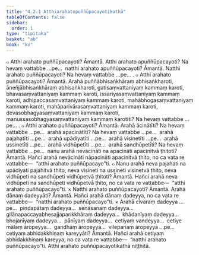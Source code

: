 ```yaml
---
title: "4.2.1 Atthiarahatopuññūpacayotikathā"
tableOfContents: false
sidebar:
  order: 1
type: "tipitaka"
basket: "ab"
book: "kv"
---
```



<DynamicBreadcrumb />

<Division number="776" book="kv">

<Paragraph number="2434" book="kv">
๐ Atthi arahato puññūpacayoti? Āmantā. Atthi arahato apuññūpacayoti? Na hevaṃ vattabbe …pe…  natthi arahato apuññūpacayoti? Āmantā. Natthi arahato puññūpacayoti? Na hevaṃ vattabbe …pe… .
</Paragraph>

</Division>
<Division number="777" book="kv">

<Paragraph number="2435" book="kv">
๐ Atthi arahato puññūpacayoti? Āmantā. Arahā puññābhisaṅkhāraṃ abhisaṅkharoti, āneñjābhisaṅkhāraṃ abhisaṅkharoti, gatisaṃvattaniyaṃ kammaṃ karoti, bhavasaṃvattaniyaṃ kammaṃ karoti, issariyasaṃvattaniyaṃ kammaṃ karoti, adhipaccasaṃvattaniyaṃ kammaṃ karoti, mahābhogasaṃvattaniyaṃ kammaṃ karoti, mahāparivārasaṃvattaniyaṃ kammaṃ karoti, devasobhagyasaṃvattaniyaṃ kammaṃ karoti, manussasobhagyasaṃvattaniyaṃ kammaṃ karotīti? Na hevaṃ vattabbe …pe… .
</Paragraph>

</Division>
<Division number="778" book="kv">

<Paragraph number="2436" book="kv">
๐ Atthi arahato puññūpacayoti? Āmantā. Arahā ācinātīti? Na hevaṃ vattabbe …pe…  arahā apacinātīti? Na hevaṃ vattabbe …pe…  arahā pajahatīti …pe…  arahā upādiyatīti …pe…  arahā visinetīti …pe…  arahā ussinetīti …pe…  arahā vidhūpetīti …pe…  arahā sandhūpetīti? Na hevaṃ vattabbe …pe…  nanu arahā nevācināti na apacināti apacinitvā ṭhitoti? Āmantā. Hañci arahā nevācināti nāpacināti apacinitvā ṭhito, no ca vata re vattabbe—  “atthi arahato puññūpacayo”ti.
</Paragraph>

<Paragraph number="2437" book="kv">
๐ Nanu arahā neva pajahati na upādiyati pajahitvā ṭhito, neva visineti na ussineti visinetvā ṭhito, neva vidhūpeti na sandhūpeti vidhūpetvā ṭhitoti? Āmantā. Hañci arahā neva vidhūpeti na sandhūpeti vidhūpetvā ṭhito, no ca vata re vattabbe—  “atthi arahato puññūpacayo”ti.
</Paragraph>

</Division>
<Division number="779" book="kv">

<Paragraph number="2438" book="kv">
× Natthi arahato puññūpacayoti? Āmantā. Arahā dānaṃ dadeyyāti? Āmantā. Hañci arahā dānaṃ dadeyya, no ca vata re vattabbe—  “natthi arahato puññūpacayo”ti.
</Paragraph>

<Paragraph number="2439" book="kv">
× Arahā cīvaraṃ dadeyya …pe…  piṇḍapātaṃ dadeyya…  senāsanaṃ dadeyya…  gilānapaccayabhesajjaparikkhāraṃ dadeyya…  khādanīyaṃ dadeyya…  bhojanīyaṃ dadeyya…  pānīyaṃ dadeyya…  cetiyaṃ vandeyya…  cetiye mālaṃ āropeyya…  gandhaṃ āropeyya…  vilepanaṃ āropeyya …pe…  cetiyaṃ abhidakkhiṇaṃ kareyyāti? Āmantā. Hañci arahā cetiyaṃ abhidakkhiṇaṃ kareyya, no ca vata re vattabbe—  “natthi arahato puññūpacayo”ti.

</Paragraph>
</Division>

<Paragraph number="2440" type="center" book="kv">
Atthi arahato puññūpacayotikathā niṭṭhitā.
</Paragraph>